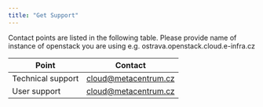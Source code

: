 ```yaml
---
title: "Get Support"
---
```

Contact points are listed in the following table. Please provide name of instance of openstack you are using e.g. ostrava.openstack.cloud.e-infra.cz

| Point                    | Contact                                                        |
|--------------------------|----------------------------------------------------------------|
| Technical support        | cloud@metacentrum.cz                                           |
| User support             | cloud@metacentrum.cz                                           |
